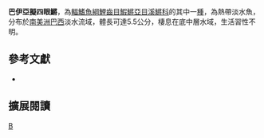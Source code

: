 {{Speciesbox 
| taxon = Anablepsoides bahianus
| status = NE
| status_system = IUCN3.1
| authority =  [[Huber|Huber]], 1990
| synonyms = *''Rivulus bahianus,Huber, 1990''
}}
'''巴伊亞擬四眼鱂'''，為[[輻鰭魚綱|輻鰭魚綱]][[鯉齒目|鯉齒目]][[鰕鱂亞目|鰕鱂亞目]][[溪鱂科|溪鱂科]]的其中一[[種|種]]，為熱帶淡水魚，分布於[[南美洲|南美洲]][[巴西|巴西]]淡水流域，體長可達5.5公分，棲息在底中層水域，生活習性不明。
== 參考文獻 ==
*{{FishBase_species|genus=Anablepsoides|species=bahianus|year=2014|month=8}}

== 擴展閱讀 ==
{{refbegin}}
{{wikispecies-inline|Anablepsoides bahianus|巴伊亞擬四眼鱂}}
{{refend}}
{{Taxonbar|from=Q5682179}}

[[Category:擬四眼鱂屬|B]]


{{魚類小作品}}